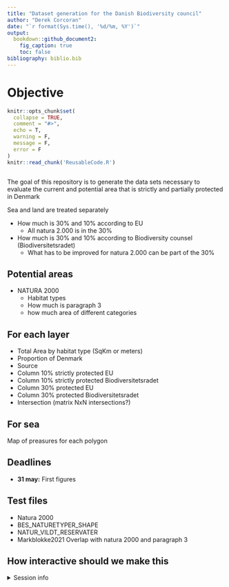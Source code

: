 ```yaml
---
title: "Dataset generation for the Danish Biodiversity council"
author: "Derek Corcoran"
date: "`r format(Sys.time(), '%d/%m, %Y')`"
output:
  bookdown::github_document2:
    fig_caption: true
    toc: false
bibliography: biblio.bib
---
```


# Objective

<!-- README.md is generated from README.Rmd. Please edit that file -->

```r
knitr::opts_chunk$set(
  collapse = TRUE,
  comment = "#>",
  echo = T,
  warning = F,
  message = F,
  error = F
)
knitr::read_chunk('ReusableCode.R')
```


<!-- badges: start -->
<!-- badges: end -->

```r

```


The goal of this repository is to generate the data sets necessary to evaluate the current and potential area that is strictly and partially protected in Denmark

Sea and land are treated separately

* How much is 30% and 10% according to EU
  - All natura 2.000 is in the 30%
* How much is 30% and 10% according to Biodiversity counsel (Biodiversitetsradet)
  - What has to be improved for natura 2.000 can be part of the 30%

## Potential areas

* NATURA 2000
  - Habitat types
  - How much is paragraph 3
  - how much area of different categories
  
  
## For each layer

* Total Area by habitat type (SqKm or meters)
* Proportion of Denmark
* Source
* Column 10% strictly protected EU
* Column 10% strictly protected Biodiversitetsradet
* Column 30% protected EU
* Column 30% protected Biodiversitetsradet
* Intersection (matrix NxN intersections?)

## For sea

Map of preasures for each polygon

## Deadlines

* **31 may:** First figures


## Test files

* Natura 2000
* BES_NATURETYPER_SHAPE
* NATUR_VILDT_RESERVATER
* Markblokke2021 Overlap with natura 2000 and paragraph 3

## How interactive should we make this

<details style=\"margin-bottom:10px;\">
<summary>Session info</summary>
```r
sessioninfo::session_info()
```
</details>
